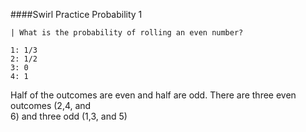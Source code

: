 ####Swirl Practice Probability 1
```
| What is the probability of rolling an even number?

1: 1/3
2: 1/2
3: 0
4: 1
```
| Half of the outcomes are even and half are odd. There are three even outcomes (2,4, and
| 6) and three odd (1,3, and 5)
